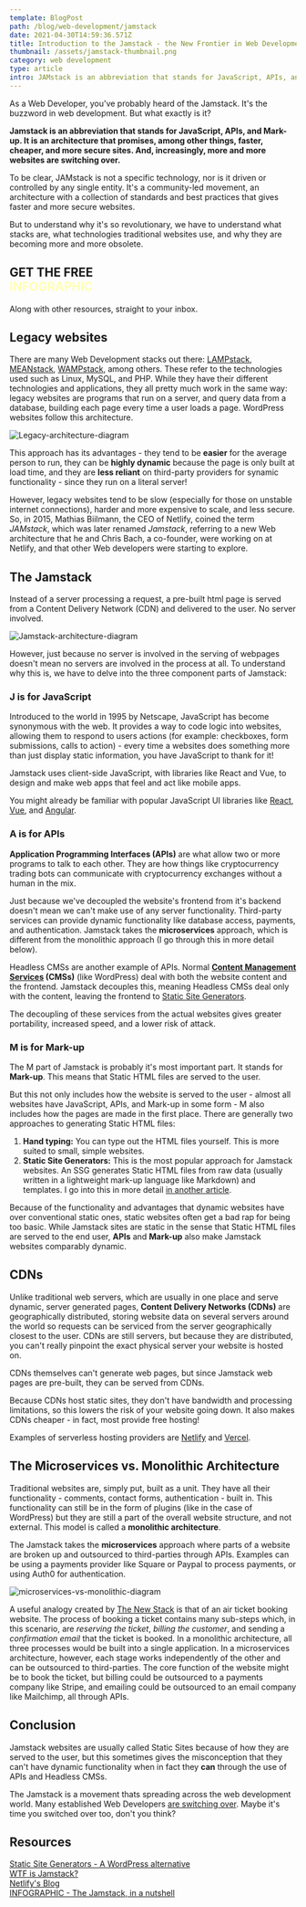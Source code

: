 ```yaml
---
template: BlogPost
path: /blog/web-development/jamstack
date: 2021-04-30T14:59:36.571Z
title: Introduction to the Jamstack - the New Frontier in Web Development
thumbnail: /assets/jamstack-thumbnail.png
category: web development
type: article
intro: JAMstack is an abbreviation that stands for JavaScript, APIs, and Mark-up. It is an architecture that promises, among other things, faster, cheaper, and more secure sites. And, increasingly, more and more websites are switching over.
---
```


As a Web Developer, you've probably heard of the Jamstack. It's the buzzword in web development. But what exactly is it?

**Jamstack is an abbreviation that stands for JavaScript, APIs, and Mark-up. It is an architecture that promises, among other things, faster, cheaper, and more secure sites. And, increasingly, more and more websites are switching over.**

To be clear, JAMstack is not a specific technology, nor is it driven or controlled by any single entity. It's a community-led movement, an architecture with a collection of standards and best practices that gives faster and more secure websites. 

<a id="ddfl"/>

But to understand why it's so revolutionary, we have to understand what stacks are, what technologies traditional websites use, and why they are becoming more and more obsolete. 



<SubscribeSectionDownloadable thumbnail="/downloadable-thumbnails/jamstack-infographic.jpg" id="downloadablefile">
    <h2>GET THE FREE <br/> <span style="color: #ffffb4;">INFOGRAPHIC</span></h2>
    <p>Along with other resources, straight to your inbox.</p></SubscribeSectionDownloadable>

## Legacy websites

There are many Web Development stacks out there: [LAMPstack](https://www.liquidweb.com/kb/what-is-a-lamp-stack/), [MEANstack](https://www.mongodb.com/mean-stack), [WAMPstack](https://www.hostinger.com/tutorials/what-is-wamp), among others. These refer to the technologies used such as Linux, MySQL, and PHP. While they have their different technologies and applications, they all pretty much work in the same way: legacy websites are programs that run on a server, and query data from a database, building each page every time a user loads a page. WordPress websites follow this architecture.

![Legacy-architecture-diagram](https://i.ibb.co/s5rRv51/legacy-websites-diagram.png)

This approach has its advantages - they tend to be <b>easier</b> for the average person to run, they can be <b>highly dynamic</b> because the page is only built at load time, and they are <b>less reliant</b> on third-party providers for synamic functionality - since they run on a literal server!

However, legacy websites tend to be slow (especially for those on unstable internet connections), harder and more expensive to scale, and less secure. So, in 2015, Mathias Biilmann, the CEO of Netlify, coined the term *JAMstack*, which was later renamed *Jamstack*, referring to a new Web architecture that he and Chris Bach, a co-founder, were working on at Netlify, and that other Web developers were starting to explore. 

## The Jamstack

Instead of a server processing a request, a pre-built html page is served from a Content Delivery Network (CDN) and delivered to the user. No server involved. 

![Jamstack-architecture-diagram](https://i.ibb.co/YZT5vw2/jamstack-websites-diagram.png)

However, just because no server is involved in the serving of webpages doesn't mean no servers are involved in the process at all. To understand why this is, we have to delve into the three component parts of Jamstack:

### J is for **JavaScript**

Introduced to the world in 1995 by Netscape, JavaScript has become synonymous with the web. It provides a way to code logic into websites, allowing them to respond to users actions (for example: checkboxes, form submissions, calls to action) - every time a websites does something more than just display static information, you have JavaScript to thank for it!

Jamstack uses client-side JavaScript, with libraries like React and Vue, to design and make web apps that feel and act like mobile apps. 

You might already be familiar with popular JavaScript UI libraries like [React](https://reactjs.org), [Vue](https://vuejs.org), and [Angular](https://angular.io).

### A is for **APIs**

**Application Programming Interfaces (APIs)** are what allow two or more programs to talk to each other. They are how things like cryptocurrency trading bots can communicate with cryptocurrency exchanges without a human in the mix.

Just because we've decoupled the website's frontend from it's backend doesn't mean we can't make use of any server functionality. Third-party services can provide dynamic functionality like database access, payments, and authentication. Jamstack takes the <b>microservices</b> approach, which is different from the monolithic approach (I go through this in more detail below).

Headless CMSs are another example of APIs. Normal <b>[Content Management Services](https://kinsta.com/knowledgebase/content-management-system/) (CMSs)</b> (like WordPress) deal with both the website content and the frontend. Jamstack decouples this, meaning Headless CMSs deal only with the content, leaving the frontend to [Static Site Generators](http://darrendube.com/blog/web-development/static-site-generators-wordpress-alternative).

The decoupling of these services from the actual websites gives greater portability, increased speed, and a lower risk of attack.

### M is for **Mark-up**

The M part of Jamstack is probably it's most important part. It stands for **Mark-up**. This means that Static HTML files are served to the user. 

But this not only includes how the website is served to the user - almost all websites have JavaScript, APIs, and Mark-up in some form - M also includes how the pages are made in the first place. There are generally two approaches to generating Static HTML files:

1. **Hand typing:** You can type out the HTML files yourself. This is more suited to small, simple websites.
2. **Static Site Generators:** This is the most popular approach for Jamstack websites. An SSG generates Static HTML files from raw data (usually written in a lightweight mark-up language like Markdown) and templates. I go into this in more detail [in another article](http://darrendube.com/blog/web-development/static-site-generators-wordpress-alternative).

Because of the functionality and advantages that dynamic websites have over conventional static ones, static websites often get a bad rap for being too basic. While Jamstack sites are static in the sense that Static HTML files are served to the end user, **APIs** and **Mark-up** also make Jamstack websites comparably dynamic.

## CDNs

Unlike traditional web servers, which are usually in one place and serve dynamic, server generated pages, **Content Delivery Networks (CDNs)** are geographically distributed, storing website data on several servers around the world so requests can be serviced from the server geographically closest to the user. CDNs are still servers, but because they are distributed, you can't really pinpoint the exact physical server your website is hosted on.

CDNs themselves can't generate web pages, but since Jamstack web pages are pre-built, they can be served from CDNs. 

Because CDNs host static sites, they don't have bandwidth and processing limitations, so this lowers the risk of your website going down. It also makes CDNs cheaper - in fact, most provide free hosting!

Examples of serverless hosting providers are [Netlify](https://netlify.com) and [Vercel](https://vercel.com).

## The Microservices vs. Monolithic Architecture

Traditional websites are, simply put, built as a unit. They have all their functionality - comments, contact forms, authentication - built in. This functionality can still be in the form of plugins (like in the case of WordPress) but they are still a part of the overall website structure, and not external. This model is called a **monolithic architecture**.

The Jamstack takes the **microservices** approach where parts of a website are broken up and outsourced to third-parties through APIs. Examples can be using a payments provider like Square or Paypal to process payments, or using Auth0 for authentication.

![microservices-vs-monolithic-diagram](https://i.ibb.co/BGQD2W5/monolithic-vs-microservices.png)

A useful analogy created by [The New Stack](https://thenewstack.io/microservices-vs-monoliths-an-operational-comparison/) is that of an air ticket booking website. The process of booking a ticket contains many sub-steps which, in this scenario, are *reserving the ticket*, *billing the customer*, and sending a *confirmation email* that the ticket is booked. In a monolithic architecture, all three processes would be built into a single application. In a microservices architecture, however, each stage works independently of the other and can be outsourced to third-parties. The core function of the website might be to book the ticket, but billing could be outsourced to a payments company like Stripe, and emailing could be outsourced to an email company like Mailchimp, all through APIs.

## Conclusion

Jamstack websites are usually called Static Sites because of how they are served to the user, but this sometimes gives the misconception that they can't have dynamic functionality when in fact they **can** through the use of APIs and Headless CMSs.

The Jamstack is a movement thats spreading across the web development world. Many established Web Developers [are switching over](https://www.prnewswire.com/news-releases/modern-websites-are-built-on-the-jamstack-architecture-due-to-performance-reliability-and-speed-of-developer-workflows-according-to-industry-survey-by-netlify-301065730.html). Maybe it's time you switched over too, don't you think?

## Resources

[Static Site Generators - A WordPress alternative](https://darrendube.com/blog/web-development/static-site-generators-wordpress-alternative) <br/>
[WTF is Jamstack?](https://jamstack.wtf) <br/>
[Netlify's Blog](https://netlify.com/blog) <br/>
[INFOGRAPHIC - The Jamstack, in a nutshell](#ddfl)<br/>

